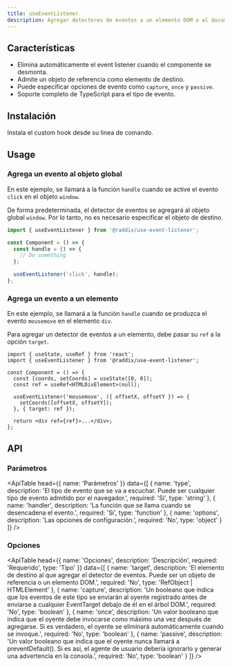 ```yaml
---
title: useEventListener
description: Agregar detectores de eventos a un elemento DOM o al documento.
---
```


## Características

- Elimina automáticamente el event listener cuando el componente se desmonta.
- Admite un objeto de referencia como elemento de destino.
- Puede especificar opciones de evento como `capture`, `once` y `passive`.
- Soporte completo de TypeScript para el tipo de evento.

## Instalación

Instala el custom hook desde su linea de comando.

<Snippet pkg text='@raddix/use-event-listener' />

## Usage

### Agrega un evento al objeto global

En este ejemplo, se llamará a la función `handle` cuando se active el evento `click` en el objeto `window`.

De forma predeterminada, el detector de eventos se agregará al objeto global `window`. Por lo tanto, no es necesario especificar el objeto de destino.

```jsx
import { useEventListener } from '@raddix/use-event-listener';

const Component = () => {
  const handle = () => {
    // Do something
  };

  useEventListener('click', handle);
};
```

### Agrega un evento a un elemento

En este ejemplo, se llamará a la función `handle` cuando se produzca el evento
`mousemove` en el elemento `div`.

Para agregar un detector de eventos a un elemento, debe pasar su `ref` a la opción `target`.

```tsx
import { useState, useRef } from 'react';
import { useEventListener } from '@raddix/use-event-listener';

const Component = () => {
  const [coords, setCoords] = useState([0, 0]);
  const ref = useRef<HTMLDivElement>(null);

  useEventListener('mousemove', ({ offsetX, offsetY }) => {
    setCoords([offsetX, offsetY]);
  }, { target: ref });

  return <div ref={ref}>...</div>;
};
```

## API

### Parámetros

<ApiTable
  head={{
    name: 'Parámetros'
  }}
  data={[
    {
      name: 'type',
      description:
        'El tipo de evento que se va a escuchar. Puede ser cualquier tipo de evento admitido por el navegador.',
      required: 'Si',
      type: 'string'
    },
    {
      name: 'handler',
      description: 'La función que se llama cuando se desencadena el evento.',
      required: 'Si',
      type: 'function'
    },
    {
      name: 'options',
      description: 'Las opciones de configuración.',
      required: 'No',
      type: 'object'
    }
  ]}
/>

### Opciones

<ApiTable
  head={{
    name: 'Opciones',
    description: 'Descripción',
    required: 'Requerido',
    type: 'Tipo'
  }}
  data={[
    {
      name: 'target',
      description:
        'El elemento de destino al que agregar el detector de eventos. Puede ser un objeto de referencia o un elemento DOM.',
      required: 'No',
      type: 'RefObject | HTMLElement'
    },
    {
      name: 'capture',
      description:
        'Un booleano que indica que los eventos de este tipo se enviarán al oyente registrado antes de enviarse a cualquier EventTarget debajo de él en el árbol DOM.',
      required: 'No',
      type: 'boolean'
    },
    {
      name: 'once',
      description:
        'Un valor booleano que indica que el oyente debe invocarse como máximo una vez después de agregarse. Si es verdadero, el oyente se eliminará automáticamente cuando se invoque.',
      required: 'No',
      type: 'boolean'
    },
    {
      name: 'passive',
      description:
        'Un valor booleano que indica que el oyente nunca llamará a preventDefault(). Si es así, el agente de usuario debería ignorarlo y generar una advertencia en la consola.',
      required: 'No',
      type: 'boolean'
    }
  ]}
/>
